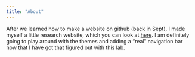 ```yaml
---
title: "About"
---
```


After we learned how to make a website on github (back in Sept), I made myself a little research website, which you can look at [here](https://aefowler.github.io/website/). I am definitely going to play around with the themes and adding a "real" navigation bar now that I have got that figured out with this lab. 